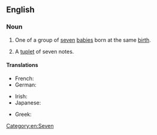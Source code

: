 ==English==

===Noun===
{{en-noun}}

# One of a group of [[seven]] [[baby|babies]] born at the same [[birth]].
# {{lb|en|music}} A [[tuplet]] of seven notes.

====Translations====
{{trans-top|one of seven babies born at the same birth}}
* French: {{t+|fr|septuplé|m}}
* German: {{t|de|Siebenling|m}}
{{trans-mid}}
* Irish: {{t|ga|seachtrín|m}}
* Japanese: {{t+|ja|七つ子|tr=nanatsugo|sc=Jpan}}
{{trans-bottom}}

{{trans-top|music: septuplet}}
* Greek: {{t|el|επτάηχο|n}}
{{trans-mid}}
{{trans-bottom}}

[[Category:en:Seven]]